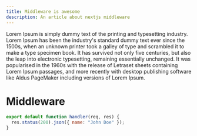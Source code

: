 ```yaml
---
title: Middleware is awesome
description: An article about nextjs middleware
---
```


Lorem Ipsum is simply dummy text of the printing and typesetting industry. Lorem Ipsum has been the industry's standard dummy text ever since the 1500s, when an unknown printer took a galley of type and scrambled it to make a type specimen book. It has survived not only five centuries, but also the leap into electronic typesetting, remaining essentially unchanged. It was popularised in the 1960s with the release of Letraset sheets containing Lorem Ipsum passages, and more recently with desktop publishing software like Aldus PageMaker including versions of Lorem Ipsum.

# Middleware

```javascript
export default function handler(req, res) {
  res.status(200).json({ name: "John Doe" });
}
```

<Card />